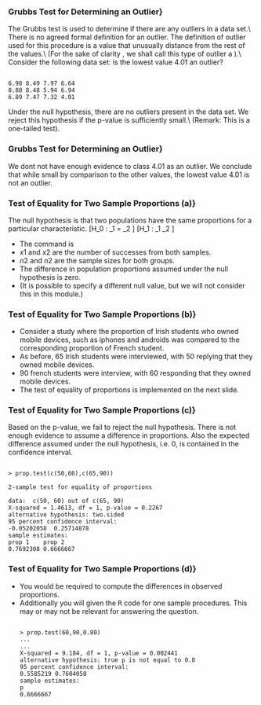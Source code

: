 
### Grubbs Test for Determining an Outlier}

The Grubbs test is used to determine if there are any outliers in a data set.\\ 
There is no agreed formal definition for an outlier. The definition of outlier used for this procedure is a value that unusually distance from the rest of the values.\\  (For the sake of clarity , we shall call this type of outlier a \textbf{Grubbs Outlier}).\\ Consider the following data set: is the lowest value 4.01 an outlier?

<pre><code>
6.98 8.49 7.97 6.64
8.80 8.48 5.94 6.94
6.89 7.47 7.32 4.01
</code></pre>

Under the null hypothesis, there are no outliers present in the data set. 
We reject this hypothesis if the p-value is sufficiently small.\\
(Remark: This is a one-tailed test).


<p>

### Grubbs Test for Determining an Outlier}
\begin{framed}
<pre><code>
> grubbs.test(x, two.sided=T)
Grubbs test for one outlier
data: x
G = 2.4093, U = 0.4243, p-value = 0.05069
alternative hypothesis: lowest value 4.01 is an outlier
</code></pre>
\end{framed}
We dont not have enough evidence to class 4.01 as an outlier.
We conclude that while small by comparison to the other values, the lowest value 4.01 is not an outlier.





<p>

### Test of Equality for Two Sample Proportions (a)}
The null hypothesis is that two populations have the same proportions for a particular characteristic.
\[H_0 : \pi_1 = \pi_2 \]
\[H_1 : \pi_1 \neq \pi_2 \]

*  The command is \texttt{prop.test(c(x1,x2),c(n1,n2))}
*  $x1$ and $x2$ are the number of successes from both samples.
*  $n2$ and $n2$ are the sample sizes for both groups.
*  The difference in population proportions assumed under the null hypothesis is zero.
*  (It is possible to specify a different null value, but we will not consider this in this module.)


<p>

### Test of Equality for Two Sample Proportions (b)}

*  Consider a study where the proportion of Irish students who owned mobile devices, such as iphones and androids was compared to the corresponding proportion of French student.
*  As before, $65$ Irish students were interviewed, with $50$ replying that they owned mobile devices.
*  $90$ french students were interview, with 60 responding that they owned mobile devices.
*  The test of equality of proportions is implemented on the next slide.


<p>



### Test of Equality for Two Sample Proportions (c)}
Based on the p-value, we fail to reject the null hypothesis. There is not enough evidence to assume a difference in proportions. Also the expected difference assumed under the null hypothesis, i.e. 0, is contained in the confidence interval.
<pre><code>
> prop.test(c(50,60),c(65,90))

2-sample test for equality of proportions

data:  c(50, 60) out of c(65, 90)
X-squared = 1.4613, df = 1, p-value = 0.2267
alternative hypothesis: two.sided
95 percent confidence interval:
-0.05202058  0.25714878
sample estimates:
prop 1    prop 2
0.7692308 0.6666667
</code></pre>


### Test of Equality for Two Sample Proportions (d)}

*  You would be required to compute the differences in observed proportions.
*  Additionally you will given the <tt>R</tt> code for one sample procedures. This may or may not be relevant for answering the question.
<pre><code>
> prop.test(60,90,0.80)
...
...
X-squared = 9.184, df = 1, p-value = 0.002441
alternative hypothesis: true p is not equal to 0.8
95 percent confidence interval:
0.5585219 0.7604058
sample estimates:
p
0.6666667
</code></pre>
